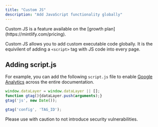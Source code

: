 ```yaml
---
title: "Custom JS"
description: "Add JavaScript functionality globally"
---
```


<Check>
  Custom JS is a feature available on the [growth plan](https://mintlify.com/pricing).
</Check>

Custom JS allows you to add custom executable code globally. It is the equivilent of adding a `<script>` tag with JS code into every page.

## Adding script.js

For example, you can add the following `script.js` file to enable [Google Analytics](https://marketingplatform.google.com/about/analytics) across the entire documentation.

```js
window.dataLayer = window.dataLayer || [];
function gtag(){dataLayer.push(arguments);}
gtag('js', new Date());

gtag('config', 'TAG_ID');
```

<Warning>Please use with caution to not introduce security vulnerabilities.</Warning>